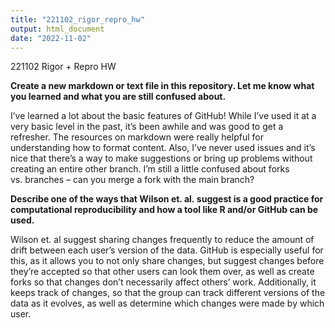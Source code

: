 ```yaml
---
title: "221102_rigor_repro_hw"
output: html_document
date: "2022-11-02"
---
```

221102
Rigor + Repro HW

**Create a new markdown or text file in this repository. Let me know what you learned and what you are still confused about.**

I’ve learned a lot about the basic features of GitHub! While I’ve used it at a very basic level in the past, it’s been awhile and was good to get a refresher. The resources on markdown were really helpful for understanding how to format content. Also, I’ve never used issues and it’s nice that there’s a way to make suggestions or bring up problems without creating an entire other branch. I’m still a little confused about forks vs. branches – can you merge a fork with the main branch?

**Describe one of the ways that Wilson et. al. suggest is a good practice for computational reproducibility and how a tool like R and/or GitHub can be used.**

Wilson et. al suggest sharing changes frequently to reduce the amount of drift between each user’s version of the data. GitHub is especially useful for this, as it allows you to not only share changes, but suggest changes before they’re accepted so that other users can look them over, as well as create forks so that changes don’t necessarily affect others’ work. Additionally, it keeps track of changes, so that the group can track different versions of the data as it evolves, as well as determine which changes were made by which user.


